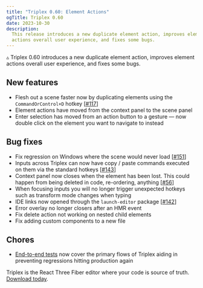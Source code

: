 ```yaml
---
title: "Triplex 0.60: Element Actions"
ogTitle: Triplex 0.60
date: 2023-10-30
description:
  This release introduces a new duplicate element action, improves element
  actions overall user experience, and fixes some bugs.
---
```


▵ Triplex 0.60 introduces a new duplicate element action, improves element
actions overall user experience, and fixes some bugs.

## New features

- Flesh out a scene faster now by duplicating elements using the
  `CommandOrControl+D` hotkey
  [[#117](https://github.com/trytriplex/triplex/issues/117)]
- Element actions have moved from the context panel to the scene panel
- Enter selection has moved from an action button to a gesture — now double
  click on the element you want to navigate to instead

## Bug fixes

- Fix regression on Windows where the scene would never load
  [[#151](https://github.com/trytriplex/triplex/issues/151)]
- Inputs across Triplex can now have copy / paste commands executed on them via
  the standard hotkeys
  [[#143](https://github.com/trytriplex/triplex/issues/143)]
- Context panel now closes when the element has been lost. This could happen
  from being deleted in code, re-ordering, anything
  [[#56](https://github.com/trytriplex/triplex/issues/56)]
- When focusing inputs you will no longer trigger unexpected hotkeys such as
  transform mode changes when typing
- IDE links now opened through the `launch-editor` package
  [[#142](https://github.com/trytriplex/triplex/issues/142)]
- Error overlay no longer closers after an HMR event
- Fix delete action not working on nested child elements
- Fix adding custom components to a new file

## Chores

- [End-to-end tests](https://twitter.com/_douges/status/1718741907315269963) now
  cover the primary flows of Triplex aiding in preventing regressions hitting
  production again

Triplex is the React Three Fiber editor where your code is source of truth.
[Download today](/download).
